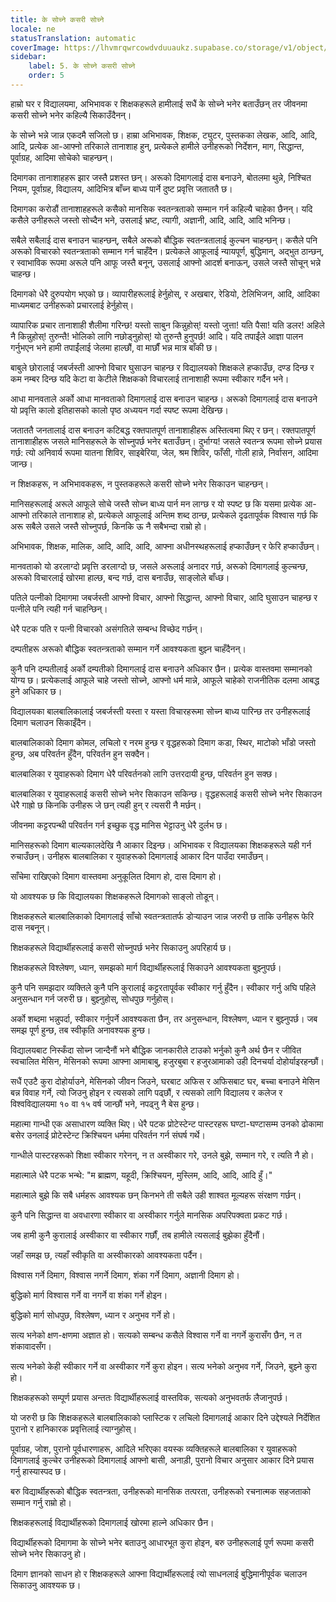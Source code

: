 ```yaml
---
title: के सोच्ने कसरी सोच्ने
locale: ne
statusTranslation: automatic
coverImage: https://lhvmrqwrcowdvduuaukz.supabase.co/storage/v1/object/public/strapi-uploads/small_cover-educacion-fundamental.webp-2d51a7828a2b1309555be27f7e2a61a0.webp
sidebar:
    label: 5. के सोच्ने कसरी सोच्ने
    order: 5
---
```

हाम्रो घर र विद्यालयमा, अभिभावक र शिक्षकहरूले हामीलाई सधैं के सोच्ने भनेर बताउँछन् तर जीवनमा कसरी सोच्ने भनेर कहिल्यै सिकाउँदैनन्।

के सोच्ने भन्ने जान्न एकदमै सजिलो छ। हाम्रा अभिभावक, शिक्षक, ट्युटर, पुस्तकका लेखक, आदि, आदि, आदि, प्रत्येक आ-आफ्नो तरिकाले तानाशाह हुन्, प्रत्येकले हामीले उनीहरूको निर्देशन, माग, सिद्धान्त, पूर्वाग्रह, आदिमा सोचेको चाहन्छन्।

दिमागका तानाशाहहरू झार जस्तै प्रशस्त छन्। अरूको दिमागलाई दास बनाउने, बोतलमा थुन्ने, निश्चित नियम, पूर्वाग्रह, विद्यालय, आदिभित्र बाँच्न बाध्य पार्ने दुष्ट प्रवृत्ति जताततै छ।

दिमागका करोडौं तानाशाहहरूले कसैको मानसिक स्वतन्त्रताको सम्मान गर्न कहिल्यै चाहेका छैनन्। यदि कसैले उनीहरूले जस्तो सोच्दैन भने, उसलाई भ्रष्ट, त्यागी, अज्ञानी, आदि, आदि, आदि भनिन्छ।

सबैले सबैलाई दास बनाउन चाहन्छन्, सबैले अरूको बौद्धिक स्वतन्त्रतालाई कुल्चन चाहन्छन्। कसैले पनि अरूको विचारको स्वतन्त्रताको सम्मान गर्न चाहँदैन। प्रत्येकले आफूलाई न्यायपूर्ण, बुद्धिमान्, अद्भुत ठान्छन्, र स्वाभाविक रूपमा अरूले पनि आफू जस्तै बनून्, उसलाई आफ्नो आदर्श बनाऊन्, उसले जस्तै सोचून् भन्ने चाहन्छ।

दिमागको धेरै दुरुपयोग भएको छ। व्यापारीहरूलाई हेर्नुहोस्, र अखबार, रेडियो, टेलिभिजन, आदि, आदिका माध्यमबाट उनीहरूको प्रचारलाई हेर्नुहोस्।

व्यापारिक प्रचार तानाशाही शैलीमा गरिन्छ! यस्तो साबुन किन्नुहोस्! यस्तो जुत्ता! यति पैसा! यति डलर! अहिले नै किन्नुहोस्! तुरुन्तै! भोलिको लागि नछोड्नुहोस्! यो तुरुन्तै हुनुपर्छ! आदि। यदि तपाईंले आज्ञा पालन गर्नुभएन भने हामी तपाईंलाई जेलमा हाल्छौं, वा मार्छौं भन्न मात्र बाँकी छ।

बाबुले छोरालाई जबर्जस्ती आफ्नो विचार घुसाउन चाहन्छ र विद्यालयको शिक्षकले हप्काउँछ, दण्ड दिन्छ र कम नम्बर दिन्छ यदि केटा वा केटीले शिक्षकको विचारलाई तानाशाही रूपमा स्वीकार गर्दैन भने।

आधा मानवताले अर्को आधा मानवताको दिमागलाई दास बनाउन चाहन्छ। अरूको दिमागलाई दास बनाउने यो प्रवृत्ति कालो इतिहासको कालो पृष्ठ अध्ययन गर्दा स्पष्ट रूपमा देखिन्छ।

जताततै जनतालाई दास बनाउन कटिबद्ध रक्तपातपूर्ण तानाशाहीहरू अस्तित्वमा थिए र छन्। रक्तपातपूर्ण तानाशाहीहरू जसले मानिसहरूले के सोच्नुपर्छ भनेर बताउँछन्। दुर्भाग्य! जसले स्वतन्त्र रूपमा सोच्ने प्रयास गर्छ: त्यो अनिवार्य रूपमा यातना शिविर, साइबेरिया, जेल, श्रम शिविर, फाँसी, गोली हान्ने, निर्वासन, आदिमा जान्छ।

न शिक्षकहरू, न अभिभावकहरू, न पुस्तकहरूले कसरी सोच्ने भनेर सिकाउन चाहन्छन्।

मानिसहरूलाई अरूले आफूले सोचे जस्तै सोच्न बाध्य पार्न मन लाग्छ र यो स्पष्ट छ कि यसमा प्रत्येक आ-आफ्नो तरिकाले तानाशाह हो, प्रत्येकले आफूलाई अन्तिम शब्द ठान्छ, प्रत्येकले दृढतापूर्वक विश्वास गर्छ कि अरू सबैले उसले जस्तै सोच्नुपर्छ, किनकि ऊ नै सबैभन्दा राम्रो हो।

अभिभावक, शिक्षक, मालिक, आदि, आदि, आदि, आफ्ना अधीनस्थहरूलाई हप्काउँछन् र फेरि हप्काउँछन्।

मानवताको यो डरलाग्दो प्रवृत्ति डरलाग्दो छ, जसले अरूलाई अनादर गर्छ, अरूको दिमागलाई कुल्चन्छ, अरूको विचारलाई खोरमा हाल्छ, बन्द गर्छ, दास बनाउँछ, साङ्लोले बाँध्छ।

पतिले पत्नीको दिमागमा जबर्जस्ती आफ्नो विचार, आफ्नो सिद्धान्त, आफ्नो विचार, आदि घुसाउन चाहन्छ र पत्नीले पनि त्यही गर्न चाहन्छिन्।

धेरै पटक पति र पत्नी विचारको असंगतिले सम्बन्ध विच्छेद गर्छन्।

दम्पतीहरू अरूको बौद्धिक स्वतन्त्रताको सम्मान गर्ने आवश्यकता बुझ्न चाहँदैनन्।

कुनै पनि दम्पतीलाई अर्को दम्पतीको दिमागलाई दास बनाउने अधिकार छैन। प्रत्येक वास्तवमा सम्मानको योग्य छ। प्रत्येकलाई आफूले चाहे जस्तो सोच्ने, आफ्नो धर्म मान्ने, आफूले चाहेको राजनीतिक दलमा आबद्ध हुने अधिकार छ।

विद्यालयका बालबालिकालाई जबर्जस्ती यस्ता र यस्ता विचारहरूमा सोच्न बाध्य पारिन्छ तर उनीहरूलाई दिमाग चलाउन सिकाइँदैन।

बालबालिकाको दिमाग कोमल, लचिलो र नरम हुन्छ र वृद्धहरूको दिमाग कडा, स्थिर, माटोको भाँडो जस्तो हुन्छ, अब परिवर्तन हुँदैन, परिवर्तन हुन सक्दैन।

बालबालिका र युवाहरूको दिमाग धेरै परिवर्तनको लागि उत्तरदायी हुन्छ, परिवर्तन हुन सक्छ।

बालबालिका र युवाहरूलाई कसरी सोच्ने भनेर सिकाउन सकिन्छ। वृद्धहरूलाई कसरी सोच्ने भनेर सिकाउन धेरै गाह्रो छ किनकि उनीहरू जे छन् त्यही हुन् र त्यसरी नै मर्छन्।

जीवनमा कट्टरपन्थी परिवर्तन गर्न इच्छुक वृद्ध मानिस भेट्टाउनु धेरै दुर्लभ छ।

मानिसहरूको दिमाग बाल्यकालदेखि नै आकार दिइन्छ। अभिभावक र विद्यालयका शिक्षकहरूले यही गर्न रुचाउँछन्। उनीहरू बालबालिका र युवाहरूको दिमागलाई आकार दिन पाउँदा रमाउँछन्।

साँचेमा राखिएको दिमाग वास्तवमा अनुकूलित दिमाग हो, दास दिमाग हो।

यो आवश्यक छ कि विद्यालयका शिक्षकहरूले दिमागको साङ्लो तोडून्।

शिक्षकहरूले बालबालिकाको दिमागलाई साँचो स्वतन्त्रतातर्फ डोऱ्याउन जान्न जरुरी छ ताकि उनीहरू फेरि दास नबनून्।

शिक्षकहरूले विद्यार्थीहरूलाई कसरी सोच्नुपर्छ भनेर सिकाउनु अपरिहार्य छ।

शिक्षकहरूले विश्लेषण, ध्यान, समझको मार्ग विद्यार्थीहरूलाई सिकाउने आवश्यकता बुझ्नुपर्छ।

कुनै पनि समझदार व्यक्तिले कुनै पनि कुरालाई कट्टरतापूर्वक स्वीकार गर्नु हुँदैन। स्वीकार गर्नु अघि पहिले अनुसन्धान गर्न जरुरी छ। बुझ्नुहोस्, सोधपुछ गर्नुहोस्।

अर्को शब्दमा भन्नुपर्दा, स्वीकार गर्नुपर्ने आवश्यकता छैन, तर अनुसन्धान, विश्लेषण, ध्यान र बुझ्नुपर्छ। जब समझ पूर्ण हुन्छ, तब स्वीकृति अनावश्यक हुन्छ।

विद्यालयबाट निस्कँदा सोच्न जान्दैनौं भने बौद्धिक जानकारीले टाउको भर्नुको कुनै अर्थ छैन र जीवित स्वचालित मेसिन, मेसिनको रूपमा आफ्ना आमाबाबु, हजुरबुबा र हजुरआमाको उही दिनचर्या दोहोर्याइरहन्छौं।

सधैं एउटै कुरा दोहोर्याउने, मेसिनको जीवन जिउने, घरबाट अफिस र अफिसबाट घर, बच्चा बनाउने मेसिन बन्न विवाह गर्ने, त्यो जिउनु होइन र त्यसको लागि पढ्छौं, र त्यसको लागि विद्यालय र कलेज र विश्वविद्यालयमा १० वा १५ वर्ष जान्छौं भने, नपढ्नु नै बेस हुन्छ।

महात्मा गान्धी एक असाधारण व्यक्ति थिए। धेरै पटक प्रोटेस्टेन्ट पास्टरहरू घण्टा-घण्टासम्म उनको ढोकामा बसेर उनलाई प्रोटेस्टेन्ट क्रिश्चियन धर्ममा परिवर्तन गर्न संघर्ष गर्थे।

गान्धीले पास्टरहरूको शिक्षा स्वीकार गरेनन्, न त अस्वीकार गरे, उनले बुझे, सम्मान गरे, र त्यति नै हो।

महात्माले धेरै पटक भन्थे: "म ब्राह्मण, यहूदी, क्रिश्चियन, मुस्लिम, आदि, आदि, आदि हुँ।"

महात्माले बुझे कि सबै धर्महरू आवश्यक छन् किनभने ती सबैले उही शाश्वत मूल्यहरू संरक्षण गर्छन्।

कुनै पनि सिद्धान्त वा अवधारणा स्वीकार वा अस्वीकार गर्नुले मानसिक अपरिपक्वता प्रकट गर्छ।

जब हामी कुनै कुरालाई अस्वीकार वा स्वीकार गर्छौं, तब हामीले त्यसलाई बुझेका हुँदैनौं।

जहाँ समझ छ, त्यहाँ स्वीकृति वा अस्वीकारको आवश्यकता पर्दैन।

विश्वास गर्ने दिमाग, विश्वास नगर्ने दिमाग, शंका गर्ने दिमाग, अज्ञानी दिमाग हो।

बुद्धिको मार्ग विश्वास गर्ने वा नगर्ने वा शंका गर्ने होइन।

बुद्धिको मार्ग सोधपुछ, विश्लेषण, ध्यान र अनुभव गर्ने हो।

सत्य भनेको क्षण-क्षणमा अज्ञात हो। सत्यको सम्बन्ध कसैले विश्वास गर्ने वा नगर्ने कुरासँग छैन, न त शंकावादसँग।

सत्य भनेको केही स्वीकार गर्ने वा अस्वीकार गर्ने कुरा होइन। सत्य भनेको अनुभव गर्ने, जिउने, बुझ्ने कुरा हो।

शिक्षकहरूको सम्पूर्ण प्रयास अन्ततः विद्यार्थीहरूलाई वास्तविक, सत्यको अनुभवतर्फ लैजानुपर्छ।

यो जरुरी छ कि शिक्षकहरूले बालबालिकाको प्लास्टिक र लचिलो दिमागलाई आकार दिने उद्देश्यले निर्देशित पुरानो र हानिकारक प्रवृत्तिलाई त्याग्नुहोस्।

पूर्वाग्रह, जोश, पुरानो पूर्वधारणाहरू, आदिले भरिएका वयस्क व्यक्तिहरूले बालबालिका र युवाहरूको दिमागलाई कुल्चेर उनीहरूको दिमागलाई आफ्नो बासी, अनाड़ी, पुरानो विचार अनुसार आकार दिने प्रयास गर्नु हास्यास्पद छ।

बरु विद्यार्थीहरूको बौद्धिक स्वतन्त्रता, उनीहरूको मानसिक तत्परता, उनीहरूको रचनात्मक सहजताको सम्मान गर्नु राम्रो हो।

शिक्षकहरूलाई विद्यार्थीहरूको दिमागलाई खोरमा हाल्ने अधिकार छैन।

विद्यार्थीहरूको दिमागमा के सोच्ने भनेर बताउनु आधारभूत कुरा होइन, बरु उनीहरूलाई पूर्ण रूपमा कसरी सोच्ने भनेर सिकाउनु हो।

दिमाग ज्ञानको साधन हो र शिक्षकहरूले आफ्ना विद्यार्थीहरूलाई त्यो साधनलाई बुद्धिमानीपूर्वक चलाउन सिकाउनु आवश्यक छ।
